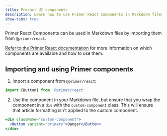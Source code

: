```yaml
---
title: Product UI components
description: Learn how to use Primer React Components in Markdown files.
show-tabs: true
---
```


Primer React Components can be used in Markdown files by importing them from `@primer/react`.

[Refer to the Primer React documentation](https://primer.style/react) for more information on which components are available and how to use them.

## Importing and using Primer components

1. Import a component from `@primer/react`:

```js
import {Button} from '@primer/react'
```

2. Use the component in your Markdown file, but ensure that you wrap the component in a `div` with the `custom-component` class. This will ensure that article formatting isn't applied to the custom component.

```jsx
<div className="custom-component">
  <Button variant="primary">Danger</Button>
</div>
```
